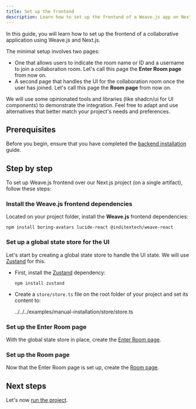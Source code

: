 ```yaml
---
title: Set up the frontend
description: Learn how to set up the frontend of a Weave.js app on Next.js
---
```


In this guide, you will learn how to set up the frontend of a collaborative application using Weave.js and Next.js.

The minimal setup involves two pages:

- One that allows users to indicate the room name or ID and a username to join a collaboration room.
  Let's call this page the **Enter Room page** from now on.
- A second page that handles the UI for the collaboration room once the user has joined.
  Let's call this page the **Room page** from now on.

<Callout title="Opinionated tools" type="note">
We will use some opinionated tools and libraries (like shadcn/ui for UI components) to demonstrate the integration. 
Feel free to adapt and use alternatives that better match your project's needs and preferences.
</Callout>

## Prerequisites

Before you begin, ensure that you have completed the [backend installation](/docs/main/manual-installation/backend) guide.

## Step by step

To set up Weave.js frontend over our Next.js project (on a single artifact), follow these steps:

<div className="fd-steps">

<div className="[&_h3]:fd-step">
 
### Install the Weave.js frontend dependencies

Located on your project folder, install the **Weave.js** frontend dependencies:

```shell
npm install boring-avatars lucide-react @inditextech/weave-react
```

</div>

<div className="[&_h3]:fd-step">
 
### Set up a global state store for the UI

Let's start by creating a global state store to handle the UI state. We will use
[Zustand](https://zustand.docs.pmnd.rs/getting-started/introduction) for this.


- First, install the [Zustand](https://zustand.docs.pmnd.rs/getting-started/introduction) dependency:

  ```shell
  npm install zustand
  ```

- Create a `store/store.ts` file on the root folder of your project and set its content to:

  <include lang="ts" meta='title="store/store.ts"'>
    ../../../examples/manual-installation/store/store.ts
  </include>

</div>

<div className="[&_h3]:fd-step">
 
### Set up the Enter Room page

With the global state store in place, create the [Enter Room page](/docs/main/manual-installation/frontend/enter-room-page).

</div>

<div className="[&_h3]:fd-step">
 
### Set up the Room page

Now that the Enter Room page is set up, create the [Room page](/docs/main/manual-installation/frontend/room-page).

</div>

</div>

## Next steps

Let's now [run the project](/docs/main/manual-installation#run-the-project).
